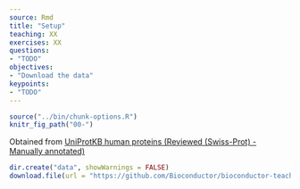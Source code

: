 ```yaml
---
source: Rmd
title: "Setup"
teaching: XX
exercises: XX
questions:
- "TODO"
objectives:
- "Download the data"
keypoints:
- "TODO"
---
```


```r
source("../bin/chunk-options.R")
knitr_fig_path("00-")
```

Obtained from [UniProtKB human proteins (Reviewed (Swiss-Prot) - Manually annotated)](https://www.uniprot.org/uniprot/?query=*&fil=reviewed%3Ayes+AND+organism%3A%22Homo+sapiens+%28Human%29+%5B9606%5D%22+AND+proteome%3Aup000005640)

```r
dir.create("data", showWarnings = FALSE)
download.file(url = "https://github.com/Bioconductor/bioconductor-teaching/raw/master/data/UniProt/uniprot-filtered-reviewed_human_96.fasta.gz", destfile = "data/uniprot-filtered-reviewed_human_96.fasta.gz")
```
